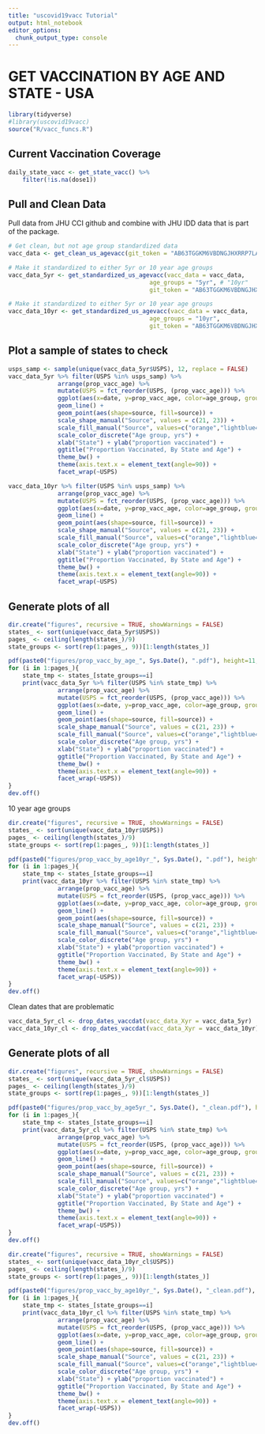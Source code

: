 ```yaml
---
title: "uscovid19vacc Tutorial"
output: html_notebook
editor_options: 
  chunk_output_type: console
---
```


# GET VACCINATION BY AGE AND STATE - USA

```r
library(tidyverse)
#library(uscovid19vacc)
source("R/vacc_funcs.R")

```


## Current Vaccination Coverage
```r

daily_state_vacc <- get_state_vacc() %>%
    filter(!is.na(dose1))

```


## Pull and Clean Data
Pull data from JHU CCI github and combine with JHU IDD data that is part of the package.

```r

# Get clean, but not age group standardized data
vacc_data <- get_clean_us_agevacc(git_token = "AB63TGGKM6VBDNGJHXRRP7LAYPDIM")

# Make it standardized to either 5yr or 10 year age groups
vacc_data_5yr <- get_standardized_us_agevacc(vacc_data = vacc_data,
                                        age_groups = "5yr", # "10yr"
                                        git_token = "AB63TGGKM6VBDNGJHXRRP7LAYPDIM")

# Make it standardized to either 5yr or 10 year age groups
vacc_data_10yr <- get_standardized_us_agevacc(vacc_data = vacc_data,
                                        age_groups = "10yr", 
                                        git_token = "AB63TGGKM6VBDNGJHXRRP7LAYPDIM") 


```



## Plot a sample of states to check

```r
usps_samp <- sample(unique(vacc_data_5yr$USPS), 12, replace = FALSE)
vacc_data_5yr %>% filter(USPS %in% usps_samp) %>%
              arrange(prop_vacc_age) %>%
              mutate(USPS = fct_reorder(USPS, (prop_vacc_age))) %>%
              ggplot(aes(x=date, y=prop_vacc_age, color=age_group, group=age_group)) +
              geom_line() +
              geom_point(aes(shape=source, fill=source)) +
              scale_shape_manual("Source", values = c(21, 23)) +
              scale_fill_manual("Source", values=c("orange","lightblue4")) +
              scale_color_discrete("Age group, yrs") +
              xlab("State") + ylab("proportion vaccinated") +
              ggtitle("Proportion Vaccinated, By State and Age") +
              theme_bw() +
              theme(axis.text.x = element_text(angle=90)) +
              facet_wrap(~USPS)
```

```r
vacc_data_10yr %>% filter(USPS %in% usps_samp) %>%
              arrange(prop_vacc_age) %>%
              mutate(USPS = fct_reorder(USPS, (prop_vacc_age))) %>%
              ggplot(aes(x=date, y=prop_vacc_age, color=age_group, group=age_group)) +
              geom_line() +
              geom_point(aes(shape=source, fill=source)) +
              scale_shape_manual("Source", values = c(21, 23)) +
              scale_fill_manual("Source", values=c("orange","lightblue4")) +
              scale_color_discrete("Age group, yrs") +
              xlab("State") + ylab("proportion vaccinated") +
              ggtitle("Proportion Vaccinated, By State and Age") +
              theme_bw() +
              theme(axis.text.x = element_text(angle=90)) +
              facet_wrap(~USPS)
```



## Generate plots of all 

```r
dir.create("figures", recursive = TRUE, showWarnings = FALSE)
states_ <- sort(unique(vacc_data_5yr$USPS))
pages_ <- ceiling(length(states_)/9)
state_groups <- sort(rep(1:pages_, 9))[1:length(states_)]

pdf(paste0("figures/prop_vacc_by_age_", Sys.Date(), ".pdf"), height=11, width = 8.5)
for (i in 1:pages_){
    state_tmp <- states_[state_groups==i]
    print(vacc_data_5yr %>% filter(USPS %in% state_tmp) %>%
              arrange(prop_vacc_age) %>%
              mutate(USPS = fct_reorder(USPS, (prop_vacc_age))) %>%
              ggplot(aes(x=date, y=prop_vacc_age, color=age_group, group=age_group)) +
              geom_line() +
              geom_point(aes(shape=source, fill=source)) +
              scale_shape_manual("Source", values = c(21, 23)) +
              scale_fill_manual("Source", values=c("orange","lightblue4")) +
              scale_color_discrete("Age group, yrs") +
              xlab("State") + ylab("proportion vaccinated") +
              ggtitle("Proportion Vaccinated, By State and Age") +
              theme_bw() +
              theme(axis.text.x = element_text(angle=90)) +
              facet_wrap(~USPS))
}
dev.off()

```


10 year age groups

```r
dir.create("figures", recursive = TRUE, showWarnings = FALSE)
states_ <- sort(unique(vacc_data_10yr$USPS))
pages_ <- ceiling(length(states_)/9)
state_groups <- sort(rep(1:pages_, 9))[1:length(states_)]

pdf(paste0("figures/prop_vacc_by_age10yr_", Sys.Date(), ".pdf"), height=11, width = 8.5)
for (i in 1:pages_){
    state_tmp <- states_[state_groups==i]
    print(vacc_data_10yr %>% filter(USPS %in% state_tmp) %>%
              arrange(prop_vacc_age) %>%
              mutate(USPS = fct_reorder(USPS, (prop_vacc_age))) %>%
              ggplot(aes(x=date, y=prop_vacc_age, color=age_group, group=age_group)) +
              geom_line() +
              geom_point(aes(shape=source, fill=source)) +
              scale_shape_manual("Source", values = c(21, 23)) +
              scale_fill_manual("Source", values=c("orange","lightblue4")) +
              scale_color_discrete("Age group, yrs") +
              xlab("State") + ylab("proportion vaccinated") +
              ggtitle("Proportion Vaccinated, By State and Age") +
              theme_bw() +
              theme(axis.text.x = element_text(angle=90)) +
              facet_wrap(~USPS))
}
dev.off()

```


Clean dates that are problematic

```r

vacc_data_5yr_cl <- drop_dates_vaccdat(vacc_data_Xyr = vacc_data_5yr)
vacc_data_10yr_cl <- drop_dates_vaccdat(vacc_data_Xyr = vacc_data_10yr)

```

## Generate plots of all 

```r
dir.create("figures", recursive = TRUE, showWarnings = FALSE)
states_ <- sort(unique(vacc_data_5yr_cl$USPS))
pages_ <- ceiling(length(states_)/9)
state_groups <- sort(rep(1:pages_, 9))[1:length(states_)]

pdf(paste0("figures/prop_vacc_by_age5yr_", Sys.Date(), "_clean.pdf"), height=11, width = 8.5)
for (i in 1:pages_){
    state_tmp <- states_[state_groups==i]
    print(vacc_data_5yr_cl %>% filter(USPS %in% state_tmp) %>%
              arrange(prop_vacc_age) %>%
              mutate(USPS = fct_reorder(USPS, (prop_vacc_age))) %>%
              ggplot(aes(x=date, y=prop_vacc_age, color=age_group, group=age_group)) +
              geom_line() +
              geom_point(aes(shape=source, fill=source)) +
              scale_shape_manual("Source", values = c(21, 23)) +
              scale_fill_manual("Source", values=c("orange","lightblue4")) +
              scale_color_discrete("Age group, yrs") +
              xlab("State") + ylab("proportion vaccinated") +
              ggtitle("Proportion Vaccinated, By State and Age") +
              theme_bw() +
              theme(axis.text.x = element_text(angle=90)) +
              facet_wrap(~USPS))
}
dev.off()

```

```r
dir.create("figures", recursive = TRUE, showWarnings = FALSE)
states_ <- sort(unique(vacc_data_10yr_cl$USPS))
pages_ <- ceiling(length(states_)/9)
state_groups <- sort(rep(1:pages_, 9))[1:length(states_)]

pdf(paste0("figures/prop_vacc_by_age10yr_", Sys.Date(), "_clean.pdf"), height=11, width = 8.5)
for (i in 1:pages_){
    state_tmp <- states_[state_groups==i]
    print(vacc_data_10yr_cl %>% filter(USPS %in% state_tmp) %>%
              arrange(prop_vacc_age) %>%
              mutate(USPS = fct_reorder(USPS, (prop_vacc_age))) %>%
              ggplot(aes(x=date, y=prop_vacc_age, color=age_group, group=age_group)) +
              geom_line() +
              geom_point(aes(shape=source, fill=source)) +
              scale_shape_manual("Source", values = c(21, 23)) +
              scale_fill_manual("Source", values=c("orange","lightblue4")) +
              scale_color_discrete("Age group, yrs") +
              xlab("State") + ylab("proportion vaccinated") +
              ggtitle("Proportion Vaccinated, By State and Age") +
              theme_bw() +
              theme(axis.text.x = element_text(angle=90)) +
              facet_wrap(~USPS))
}
dev.off()

```




